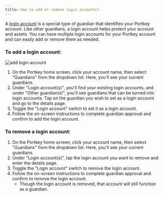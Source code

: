 ```yaml
---
title: How to add or remove login accounts?
---
```


A [login account](/docs/What-is-a-login-account "") is a special type of guardian that identifies your Portkey account. Like other guardians, a login account helps protect your account and assets. You can have multiple login accounts for your Portkey account and can easily add or remove them as needed.

### To add a login account:

![](</img/Add login account.png> "add login account")

1. On the Portkey home screen, click your account name, then select "Guardians" from the dropdown list. Here, you'll see your current guardians.
2. Under "Login account(s)", you'll find your existing login accounts, and under "Other guardian(s)", you'll see guardians that can be turned into login accounts. Tap on the guardian you wish to set as a login account and go to the details page.
3. Toggle the "Login account" switch to set it as a login account.
4. Follow the on-screen instructions to complete guardian approval and confirm to add the login account.

### To remove a login account:

1. On the Portkey home screen, click your account name, then select "Guardians" from the dropdown list. Here, you'll see your current guardians.
2. Under "Login account(s)", tap the login account you want to remove and enter the details page.
3. Toggle the "Login account" switch to remove the login account.
4. Follow the on-screen instructions to complete guardian approval and confirm to remove the login account.
   * Though the login account is removed, that account will still function as a guardian.
